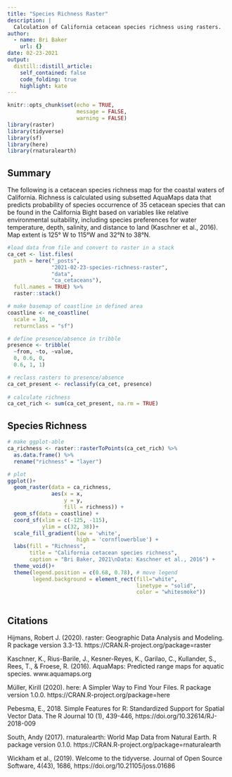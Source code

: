 ```yaml
---
title: "Species Richness Raster"
description: |
  Calculation of California cetacean species richness using rasters.
author:
  - name: Bri Baker
    url: {}
date: 02-23-2021
output:
  distill::distill_article:
    self_contained: false
    code_folding: true
    highlight: kate
---
```



```r
knitr::opts_chunk$set(echo = TRUE,
                      message = FALSE,
                      warning = FALSE)
library(raster)
library(tidyverse)
library(sf)
library(here)
library(rnaturalearth)

```

## Summary

The following is a cetacean species richness map for the coastal waters of California. Richness is calculated using subsetted AquaMaps data that predicts probability of species occurrence of 35 cetacean species that can be found in the California Bight based on variables like relative environmental suitability, including species preferences for water temperature, depth, salinity, and distance to land (Kaschner et al., 2016). Map extent is 125° W to 115°W and 32°N to 38°N.  



```r

#load data from file and convert to raster in a stack
ca_cet <- list.files(
  path = here("_posts",
              "2021-02-23-species-richness-raster",
              "data",
              "ca_cetaceans"),
  full.names = TRUE) %>% 
  raster::stack()

```

```r
# make basemap of coastline in defined area
coastline <- ne_coastline(
  scale = 10,
  returnclass = "sf")

```

```r
# define presence/absence in tribble
presence <- tribble(
  ~from, ~to, ~value,
  0, 0.6, 0,
  0.6, 1, 1)

# reclass rasters to presence/absence
ca_cet_present <- reclassify(ca_cet, presence)
  
# calculate richness
ca_cet_rich <- sum(ca_cet_present, na.rm = TRUE)

```


## Species Richness

```r
# make ggplot-able
ca_richness <- raster::rasterToPoints(ca_cet_rich) %>%
  as.data.frame() %>% 
  rename("richness" = "layer")

# plot
ggplot()+
  geom_raster(data = ca_richness, 
              aes(x = x,
                  y = y,
                  fill = richness)) +
  geom_sf(data = coastline) +
  coord_sf(xlim = c(-125, -115), 
           ylim = c(32, 38))+
  scale_fill_gradient(low = 'white', 
                      high = 'cornflowerblue') +
  labs(fill = "Richness",
       title = "California cetacean species richness",
       caption = "Bri Baker, 2021\nData: Kaschner et al., 2016") +
  theme_void()+
  theme(legend.position = c(0.68, 0.78), # move legend
        legend.background = element_rect(fill="white", 
                                         linetype = "solid",
                                         color = "whitesmoke"))
  

```


## Citations

Hijmans, Robert J. (2020). raster: Geographic Data Analysis and Modeling. R package version 3.3-13.
  https://CRAN.R-project.org/package=raster

Kaschner, K., Rius-Barile, J., Kesner-Reyes, K., Garilao, C., Kullander, S., Rees, T., & Froese, R. (2016). AquaMaps: Predicted range maps for aquatic species. www.aquamaps.org

Müller, Kirill (2020). here: A Simpler Way to Find Your Files. R package version 1.0.0.
  https://CRAN.R-project.org/package=here

Pebesma, E., 2018. Simple Features for R: Standardized Support for Spatial Vector Data. The R Journal 10 (1), 439-446, https://doi.org/10.32614/RJ-2018-009

South, Andy (2017). rnaturalearth: World Map Data from Natural Earth. R package version 0.1.0.
  https://CRAN.R-project.org/package=rnaturalearth
  
Wickham et al., (2019). Welcome to the tidyverse. Journal of Open Source Software, 4(43), 1686,
  https://doi.org/10.21105/joss.01686
